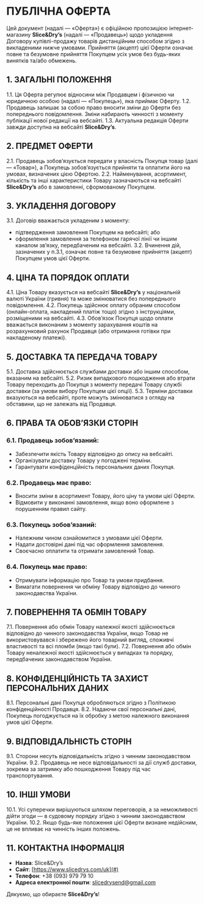 # ПУБЛІЧНА ОФЕРТА

Цей документ (надалі — «Оферта») є офіційною пропозицією інтернет-магазину **Slice&Dry’s** (надалі — «Продавець») щодо укладення Договору купівлі-продажу товарів дистанційним способом згідно з викладеними нижче умовами. Прийняття (акцепт) цієї Оферти означає повне та безумовне прийняття Покупцем усіх умов без будь-яких винятків та/або обмежень.

## 1. ЗАГАЛЬНІ ПОЛОЖЕННЯ

1.1. Ця Оферта регулює відносини між Продавцем і фізичною чи юридичною особою (надалі — «Покупець»), яка приймає Оферту.
1.2. Продавець залишає за собою право вносити зміни до Оферти без попереднього повідомлення. Зміни набирають чинності з моменту публікації нової редакції на вебсайті.
1.3. Актуальна редакція Оферти завжди доступна на вебсайті **Slice&Dry’s**.

## 2. ПРЕДМЕТ ОФЕРТИ

2.1. Продавець зобов’язується передати у власність Покупця товар (далі — «Товар»), а Покупець зобов’язується прийняти та оплатити його на умовах, визначених цією Офертою.
2.2. Найменування, асортимент, кількість та інші характеристики Товару зазначаються на вебсайті **Slice&Dry’s** або в замовленні, сформованому Покупцем.

## 3. УКЛАДЕННЯ ДОГОВОРУ

3.1. Договір вважається укладеним з моменту:
- підтвердження замовлення Покупцем на вебсайті; або
- оформлення замовлення за телефоном гарячої лінії чи іншим каналом зв’язку, передбаченим на вебсайті.
3.2. Вчинення дій, зазначених у п.3.1, означає повне та безумовне прийняття (акцепт) Покупцем умов цієї Оферти.

## 4. ЦІНА ТА ПОРЯДОК ОПЛАТИ

4.1. Ціна Товару вказується на вебсайті **Slice&Dry’s** у національній валюті України (гривня) та може змінюватися без попереднього повідомлення.
4.2. Покупець здійснює оплату обраним способом (онлайн-оплата, накладений платіж тощо) згідно з інструкціями, розміщеними на вебсайті.
4.3. Обов’язок Покупця щодо оплати вважається виконаним з моменту зарахування коштів на розрахунковий рахунок Продавця (або отримання готівки при накладеному платежі).

## 5. ДОСТАВКА ТА ПЕРЕДАЧА ТОВАРУ

5.1. Доставка здійснюється службами доставки або іншим способом, вказаним на вебсайті.
5.2. Ризик випадкового пошкодження або втрати Товару переходить до Покупця з моменту передачі Товару службі доставки (за умови вибору Покупцем цієї опції).
5.3. Терміни доставки вказуються на вебсайті, проте можуть змінюватися з огляду на обставини, що не залежать від Продавця.

## 6. ПРАВА ТА ОБОВ’ЯЗКИ СТОРІН

### 6.1. Продавець зобов’язаний:
- Забезпечити якість Товару відповідно до опису на вебсайті.
- Організувати доставку Товару у погоджені терміни.
- Гарантувати конфіденційність персональних даних Покупця.

### 6.2. Продавець має право:
- Вносити зміни в асортимент Товару, його ціну та умови цієї Оферти.
- Відмовити у виконанні замовлення, якщо воно оформлене з порушенням правил сайту.

### 6.3. Покупець зобов’язаний:
- Належним чином ознайомитися з умовами цієї Оферти.
- Надати достовірні дані під час оформлення замовлення.
- Своєчасно оплатити та отримати замовлений Товар.

### 6.4. Покупець має право:
- Отримувати інформацію про Товар та умови придбання.
- Вимагати повернення чи обміну Товару відповідно до чинного законодавства України.

## 7. ПОВЕРНЕННЯ ТА ОБМІН ТОВАРУ

7.1. Повернення або обмін Товару належної якості здійснюється відповідно до чинного законодавства України, якщо Товар не використовувався і збережено його товарний вигляд, споживчі властивості та всі пломби (якщо такі були).
7.2. Повернення або обмін Товару неналежної якості здійснюється у випадках та порядку, передбачених законодавством України.

## 8. КОНФІДЕНЦІЙНІСТЬ ТА ЗАХИСТ ПЕРСОНАЛЬНИХ ДАНИХ

8.1. Персональні дані Покупця обробляються згідно з Політикою конфіденційності Продавця.
8.2. Надаючи свої персональні дані, Покупець погоджується на їх обробку з метою належного виконання умов цієї Оферти.

## 9. ВІДПОВІДАЛЬНІСТЬ СТОРІН

9.1. Сторони несуть відповідальність згідно з чинним законодавством України.
9.2. Продавець не несе відповідальності за дії служб доставки, зокрема за затримку або пошкодження Товару під час транспортування.

## 10. ІНШІ УМОВИ

10.1. Усі суперечки вирішуються шляхом переговорів, а за неможливості дійти згоди — в судовому порядку згідно з чинним законодавством України.
10.2. Якщо будь-яке положення цієї Оферти визнане недійсним, це не впливає на чинність інших положень.

## 11. КОНТАКТНА ІНФОРМАЦІЯ

- **Назва**: Slice&Dry’s
- **Сайт**: [https://www.slicedrys.com/uk](#)
- **Телефон**: +38 (093) 979 79 10
- **Адреса електронної пошти**: slicedrysend@gmail.com

Дякуємо, що обираєте **Slice&Dry’s**!
